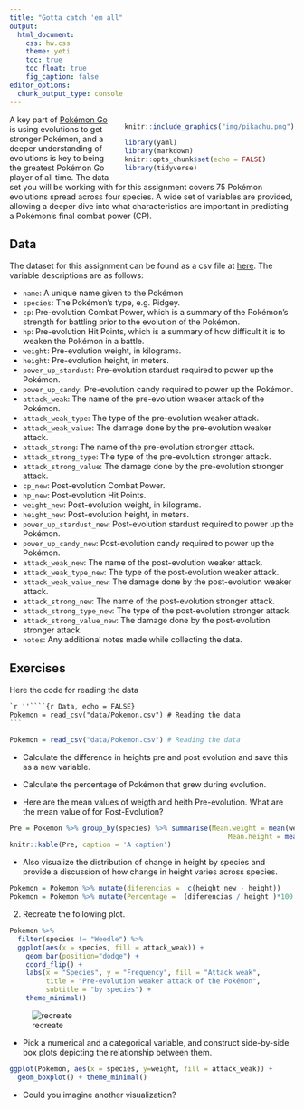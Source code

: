```yaml
---
title: "Gotta catch 'em all"
output: 
  html_document: 
    css: hw.css
    theme: yeti
    toc: true
    toc_float: true
    fig_caption: false
editor_options: 
  chunk_output_type: console
---
```


<div style= "float:right;position: relative; margin-left: 20px">
```r
knitr::include_graphics("img/pikachu.png")
```
```r
library(yaml)
library(markdown)
knitr::opts_chunk$set(echo = FALSE)
library(tidyverse)
```

</div>

A key part of [Pokémon Go](http://www.Pokémongo.com/) is using evolutions to 
get stronger Pokémon, and a deeper understanding of evolutions is key to being 
the greatest Pokémon Go player of all time. The data set you will be working 
with for this assignment covers 75 Pokémon evolutions spread across four 
species. A wide set of variables are provided, allowing a deeper dive into what 
characteristics are important in predicting a Pokémon's final combat power (CP).

## Data

The dataset for this assignment can be found as a csv file at [here](https://www.openintro.org/stat/data/?data=Pokémon). The variable 
descriptions are as follows:

- `name`: A unique name given to the Pokémon
- `species`: The Pokémon's type, e.g. Pidgey.
- `cp`: Pre-evolution Combat Power, which is a summary of the Pokémon's strength 
for battling prior to the evolution of the Pokémon.
- `hp`: Pre-evolution Hit Points, which is a summary of how difficult it is to 
weaken the Pokémon in a battle.
- `weight`: Pre-evolution weight, in kilograms.
- `height`: Pre-evolution height, in meters.
- `power_up_stardust`: Pre-evolution stardust required to power up the Pokémon.
- `power_up_candy`: Pre-evolution candy required to power up the Pokémon.
- `attack_weak`: The name of the pre-evolution weaker attack of the Pokémon.
- `attack_weak_type`: The type of the pre-evolution weaker attack.
- `attack_weak_value`: The damage done by the pre-evolution weaker attack.
- `attack_strong`: The name of the pre-evolution stronger attack.
- `attack_strong_type`: The type of the pre-evolution stronger attack.
- `attack_strong_value`: The damage done by the pre-evolution stronger attack.
- `cp_new`: Post-evolution Combat Power.
- `hp_new`: Post-evolution Hit Points.
- `weight_new`: Post-evolution weight, in kilograms.
- `height_new`: Post-evolution height, in meters.
- `power_up_stardust_new`: Post-evolution stardust required to power up the 
Pokémon.
- `power_up_candy_new`: Post-evolution candy required to power up the Pokémon.
- `attack_weak_new`: The name of the post-evolution weaker attack.
- `attack_weak_type_new`: The type of the post-evolution weaker attack.
- `attack_weak_value_new`: The damage done by the post-evolution weaker attack.
- `attack_strong_new`: The name of the post-evolution stronger attack.
- `attack_strong_type_new`: The type of the post-evolution stronger attack.
- `attack_strong_value_new`: The damage done by the post-evolution stronger 
attack.
- `notes`: Any additional notes made while collecting the data.

## Exercises

Here the code for reading the data
````markdown
`r ''````{r Data, echo = FALSE}
Pokemon = read_csv("data/Pokemon.csv") # Reading the data
```
````

```r
Pokemon = read_csv("data/Pokemon.csv") # Reading the data
```

- Calculate the difference in heights pre and post evolution and save this as a 
new variable.

- Calculate the percentage of Pokémon that grew during evolution. 

- Here are the mean values of weigth and heith Pre-evolution. What are the mean value of for Post-Evolution?

```r
Pre = Pokemon %>% group_by(species) %>% summarise(Mean.weight = mean(weight), 
                                                      Mean.height = mean(weight)) 
knitr::kable(Pre, caption = 'A caption')
```


- Also visualize the distribution of change in height by species and provide a 
discussion of how change in height varies across species.


```r

Pokemon = Pokemon %>% mutate(diferencias =  c(height_new - height))
Pokemon = Pokemon %>% mutate(Percentage =  (diferencias / height )*100 )

```


2. Recreate the following plot.

```r

Pokemon %>% 
  filter(species != "Weedle") %>%
  ggplot(aes(x = species, fill = attack_weak)) + 
    geom_bar(position="dodge") + 
    coord_flip() +
    labs(x = "Species", y = "Frequency", fill = "Attack weak",
         title = "Pre-evolution weaker attack of the Pokémon",
         subtitle = "by species") +
    theme_minimal()
```

![recreate](img/recreate.png)


- Pick a numerical and a categorical variable, and construct side-by-side box 
plots depicting the relationship between them.

```r
ggplot(Pokemon, aes(x = species, y=weight, fill = attack_weak)) + 
  geom_boxplot() + theme_minimal()

```



- Could you imagine another visualization?

